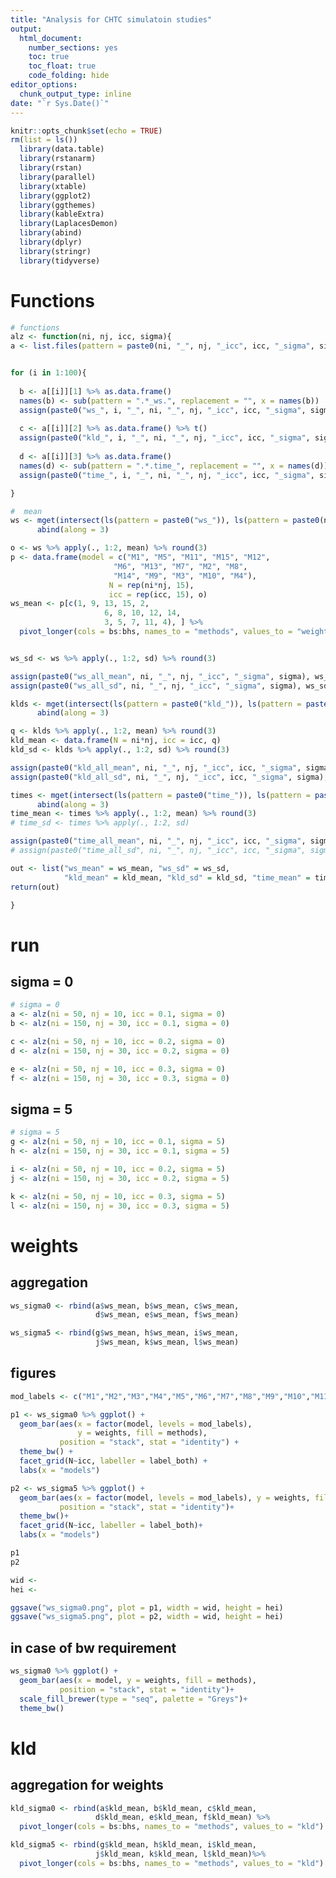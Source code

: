 ```yaml
---
title: "Analysis for CHTC simulatoin studies"
output: 
  html_document: 
    number_sections: yes
    toc: true
    toc_float: true
    code_folding: hide
editor_options: 
  chunk_output_type: inline
date: "`r Sys.Date()`"
---
```


```r
knitr::opts_chunk$set(echo = TRUE)
rm(list = ls())
  library(data.table)
  library(rstanarm)
  library(rstan)
  library(parallel)
  library(xtable)
  library(ggplot2)
  library(ggthemes)
  library(kableExtra)
  library(LaplacesDemon)
  library(abind)
  library(dplyr)
  library(stringr)
  library(tidyverse)
```

# Functions

```r
# functions
alz <- function(ni, nj, icc, sigma){
a <- list.files(pattern = paste0(ni, "_", nj, "_icc", icc, "_sigma", sigma, "_out.RData"), full.names = T)  %>% map(~ mget(load(.))) 


for (i in 1:100){
  
  b <- a[[i]][1] %>% as.data.frame() 
  names(b) <- sub(pattern = ".*_ws.", replacement = "", x = names(b))
  assign(paste0("ws_", i, "_", ni, "_", nj, "_icc", icc, "_sigma", sigma), b)
  
  c <- a[[i]][2] %>% as.data.frame() %>% t()
  assign(paste0("kld_", i, "_", ni, "_", nj, "_icc", icc, "_sigma", sigma), c)
  
  d <- a[[i]][3] %>% as.data.frame() 
  names(d) <- sub(pattern = ".*.time_", replacement = "", x = names(d))
  assign(paste0("time_", i, "_", ni, "_", nj, "_icc", icc, "_sigma", sigma), d)

}

#  mean
ws <- mget(intersect(ls(pattern = paste0("ws_")), ls(pattern = paste0(ni, "_", nj, "_icc", icc, "_sigma", sigma))))%>%
      abind(along = 3)

o <- ws %>% apply(., 1:2, mean) %>% round(3)
p <- data.frame(model = c("M1", "M5", "M11", "M15", "M12", 
                       "M6", "M13", "M7", "M2", "M8", 
                       "M14", "M9", "M3", "M10", "M4"), 
                      N = rep(ni*nj, 15),
                      icc = rep(icc, 15), o)
ws_mean <- p[c(1, 9, 13, 15, 2,
                     6, 8, 10, 12, 14,
                     3, 5, 7, 11, 4), ] %>% 
  pivot_longer(cols = bs:bhs, names_to = "methods", values_to = "weights")


ws_sd <- ws %>% apply(., 1:2, sd) %>% round(3)

assign(paste0("ws_all_mean", ni, "_", nj, "_icc", "_sigma", sigma), ws_mean)
assign(paste0("ws_all_sd", ni, "_", nj, "_icc", "_sigma", sigma), ws_sd)

klds <- mget(intersect(ls(pattern = paste0("kld_")), ls(pattern = paste0(ni, "_", nj, "_icc", icc, "_sigma", sigma))))%>%
      abind(along = 3)

q <- klds %>% apply(., 1:2, mean) %>% round(3)
kld_mean <- data.frame(N = ni*nj, icc = icc, q)
kld_sd <- klds %>% apply(., 1:2, sd) %>% round(3)

assign(paste0("kld_all_mean", ni, "_", nj, "_icc", icc, "_sigma", sigma), kld_mean)
assign(paste0("kld_all_sd", ni, "_", nj, "_icc", icc, "_sigma", sigma), kld_sd)

times <- mget(intersect(ls(pattern = paste0("time_")), ls(pattern = paste0(ni, "_", nj, "_icc", icc, "_sigma", sigma))))%>%
      abind(along = 3)
time_mean <- times %>% apply(., 1:2, mean) %>% round(3)
# time_sd <- times %>% apply(., 1:2, sd)

assign(paste0("time_all_mean", ni, "_", nj, "_icc", icc, "_sigma", sigma), time_mean[1, ])
# assign(paste0("time_all_sd", ni, "_", nj, "_icc", icc, "_sigma", sigma), time_sd)

out <- list("ws_mean" = ws_mean, "ws_sd" = ws_sd, 
            "kld_mean" = kld_mean, "kld_sd" = kld_sd, "time_mean" = time_mean[1, ])
return(out)

}


```

# run
## sigma = 0
```r

# sigma = 0
a <- alz(ni = 50, nj = 10, icc = 0.1, sigma = 0)
b <- alz(ni = 150, nj = 30, icc = 0.1, sigma = 0)

c <- alz(ni = 50, nj = 10, icc = 0.2, sigma = 0)
d <- alz(ni = 150, nj = 30, icc = 0.2, sigma = 0)

e <- alz(ni = 50, nj = 10, icc = 0.3, sigma = 0)
f <- alz(ni = 150, nj = 30, icc = 0.3, sigma = 0)


```

## sigma = 5
```r

# sigma = 5
g <- alz(ni = 50, nj = 10, icc = 0.1, sigma = 5)
h <- alz(ni = 150, nj = 30, icc = 0.1, sigma = 5)

i <- alz(ni = 50, nj = 10, icc = 0.2, sigma = 5)
j <- alz(ni = 150, nj = 30, icc = 0.2, sigma = 5)

k <- alz(ni = 50, nj = 10, icc = 0.3, sigma = 5)
l <- alz(ni = 150, nj = 30, icc = 0.3, sigma = 5)

```

# weights
## aggregation
```r
ws_sigma0 <- rbind(a$ws_mean, b$ws_mean, c$ws_mean, 
                   d$ws_mean, e$ws_mean, f$ws_mean)

ws_sigma5 <- rbind(g$ws_mean, h$ws_mean, i$ws_mean, 
                   j$ws_mean, k$ws_mean, l$ws_mean)
```

## figures
```r
mod_labels <- c("M1","M2","M3","M4","M5","M6","M7","M8","M9","M10","M11","M12","M13","M14","M15")

p1 <- ws_sigma0 %>% ggplot() +
  geom_bar(aes(x = factor(model, levels = mod_labels), 
               y = weights, fill = methods),
           position = "stack", stat = "identity") +
  theme_bw() +
  facet_grid(N~icc, labeller = label_both) + 
  labs(x = "models")

p2 <- ws_sigma5 %>% ggplot() +
  geom_bar(aes(x = factor(model, levels = mod_labels), y = weights, fill = methods),
           position = "stack", stat = "identity")+
  theme_bw()+
  facet_grid(N~icc, labeller = label_both)+
  labs(x = "models")

p1
p2

wid <- 
hei <- 

ggsave("ws_sigma0.png", plot = p1, width = wid, height = hei)
ggsave("ws_sigma5.png", plot = p2, width = wid, height = hei)

```
## in case of bw requirement
```r
ws_sigma0 %>% ggplot() +
  geom_bar(aes(x = model, y = weights, fill = methods),
           position = "stack", stat = "identity")+
  scale_fill_brewer(type = "seq", palette = "Greys")+
  theme_bw()

```

# kld
## aggregation for weights
```r
kld_sigma0 <- rbind(a$kld_mean, b$kld_mean, c$kld_mean, 
                   d$kld_mean, e$kld_mean, f$kld_mean) %>% 
  pivot_longer(cols = bs:bhs, names_to = "methods", values_to = "kld")

kld_sigma5 <- rbind(g$kld_mean, h$kld_mean, i$kld_mean, 
                   j$kld_mean, k$kld_mean, l$kld_mean)%>% 
  pivot_longer(cols = bs:bhs, names_to = "methods", values_to = "kld")

```






